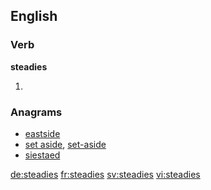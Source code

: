 ==English==

===Verb===
'''steadies'''

# {{third-person singular of|steady}}

===Anagrams===
* [[eastside#English|eastside]]
* [[set aside#English|set aside]], [[set-aside#English|set-aside]]
* [[siestaed#English|siestaed]]

[[de:steadies]]
[[fr:steadies]]
[[sv:steadies]]
[[vi:steadies]]